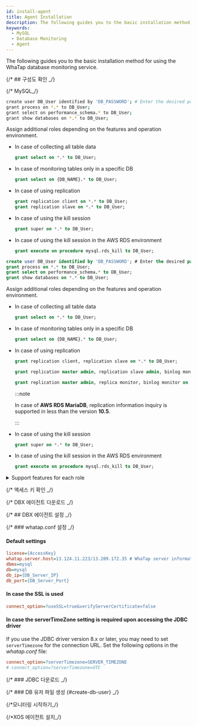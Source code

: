 ```yaml
---
id: install-agent
title: Agent Installation
description: The following guides you to the basic installation method for using the WhaTap database monitoring service.
keywords:
  - MySQL
  - Database Monitoring
  - Agent
---
```



The following guides you to the basic installation method for using the WhaTap database monitoring service.


<Agentsignupguide />

<Youtube ko='e_UpCgapfQY' en='MIo3HRIOt8M' ja='MIo3HRIOt8M' />


<Createprojectv2 />

{/* ## 구성도 확인 _/}

<CheckType />


<Dbcreatemonitoringaccount />

{/* MySQL_/}

<Tabs groupId="mysql-db">
<TabItem value="mysql" label="MySQL">

```bash
create user DB_User identified by 'DB_PASSWORD'; # Enter the desired password.
grant process on *.* to DB_User;
grant select on performance_schema.* to DB_User;
grant show databases on *.* to DB_User;
```

Assign additional roles depending on the features and operation environment.

- In case of collecting all table data

  ```sql
  grant select on *.* to DB_User;
  ```

- In case of monitoring tables only in a specific DB

  ```sql
  grant select on {DB_NAME}.* to DB_User;
  ```

- In case of using replication

  ```sql
  grant replication client on *.* to DB_User;
  grant replication slave on *.* to DB_User;
  ```

- In case of using the kill session

  ```sql
  grant super on *.* to DB_User;
  ```

- In case of using the kill session in the AWS RDS environment

  ```sql
  grant execute on procedure mysql.rds_kill to DB_User;
  ```

</TabItem>
<TabItem value="mariadb" label="MariaDB">

```sql
create user DB_User identified by 'DB_PASSWORD'; # Enter the desired password.
grant process on *.* to DB_User;
grant select on performance_schema.* to DB_User;
grant show databases on *.* to DB_User;
```

Assign additional roles depending on the features and operation environment.

- In case of collecting all table data

  ```sql
  grant select on *.* to DB_User;
  ```

- In case of monitoring tables only in a specific DB

  ```sql
  grant select on {DB_NAME}.* to DB_User;
  ```

- In case of using replication

  ```sql title="below MariaDB 10.5.1"
  grant replication client, replication slave on *.* to DB_User;
  ```

  ```sql title="MariaDB 10.5.2 ~ 10.5.8"
  grant replication master admin, replication slave admin, binlog monitor on *.* to DB_User;
  ```

  ```sql title="MariaDB 10.5.9 or later"
  grant replication master admin, replica monitor, binlog monitor on *.* to DB_User;
  ```

  :::note

  In case of **AWS RDS MariaDB**, replication information inquiry is supported in less than the version **10.5**.

  :::

- In case of using the kill session

  ```sql
  grant super on *.* to DB_User;
  ```

- In case of using the kill session in the AWS RDS environment

  ```sql
  grant execute on procedure mysql.rds_kill to DB_User;
  ```

</TabItem>
</Tabs>

<details>

<summary>Support features for each role</summary>

The roles other than the **Default role** do not need to be assigned depending on the environment. However, some functions may not work.

<div className="c4-5-30-25-40">

| Role         | command                                                                                         | Menu and feature                                                                                                                                      | Details                                                                                                                                                     |
| ------------ | ----------------------------------------------------------------------------------------------- | ----------------------------------------------------------------------------------------------------------------------------------------------------- | ----------------------------------------------------------------------------------------------------------------------------------------------------------- |
| Default role | `grant process on *.* to whatap;`                                                               | Active session collection / <Cmdname sid="side_dbLockTree" className="uitext" /> / <Cmdname sid="side_deadLock" className="uitext" />                 | This role to display thread information belonging to another account performs `show engine`.                                                                |
| \^           | <code>grant select on <span className="vslow">performance_schema.*</span> to whatap;</code>     | Active session collection / <Cmdname sid="side_dbLockTree" className="uitext" /> / <Cmdname sid="TTL06865" className="uitext" />                      | When granting individual roles, see the following table                                                                                                     |
| \^           | `grant show databases on *.* to whatap;`                                                        | <Cmdname sid="side_instanceList" className="uitext" />, etc.                                                                                          | It displays the database name.                                                                                                                              |
| Role details | `grant select on *.* to whatap;`<br/>or<br/>`grant select on {DB_NAME}.{TABLE_NAME} to whatap;` | <Cmdname sid="side_dbSize" className="uitext" /> / <Cmdname sid="side_tableInfo" className="uitext" /> / <UI>Object detail</UI> / Searching a plan    | MySQL does not support <Cmdname sid="side_dbSize" className="uitext" />, Object detail, and plan query features if it has no **SELECT** role for the table. |
| replication  | `grant replication client on *.* to whatap;`                                                    | Displaying the <Cmdname sid="side_instanceList" className="uitext" />'s <span class='mark instance'>S</span> / Collecting the replication information | `SHOW MASTER STATUS`, `SHOW SLAVE STATUS`                                                                                                                   |
| \^           | `grant replication slave on *.* to whatap;`                                                     | Displaying the <Cmdname sid="side_instanceList" className="uitext" />'s <span class='mark master'>M</span> / Collecting the replication information   | `SHOW SLAVE HOSTS`                                                                                                                                          |
| Session Kill | `grant super on *.* to whatap;`                                                                 | Session kill feature in the active session list                                                                                                       | It terminates the thread belonging to another account.                                                                                                      |
| \^           | `grant execute on procedure mysql.rds_kill to DB_User;`                                         | Session kill feature in case of AWS RDS                                                                                                               | -                                                                                                                                                           |

</div>

Instead of <code><span className="vslow">performance_schema.*</span></code>, you can grant the following roles individually.

<div className="c3-3">

| Role                                                            | command                                                        | Remarks                    |
| --------------------------------------------------------------- | -------------------------------------------------------------- | -------------------------- |
| <Cmdname sid="active_sessions" /> / <Cmdname sid="lock_tree" /> | `performance_schema.data_lock_waits`                           | Starting from MySQL 8      |
| \^                                                              | `performance_schema.data_locks`                                | \^                         |
| \^                                                              | `performance_schema.threads`                                   | -                          |
| \^                                                              | `performance_schema.metadata_locks`                            | Starting from MariaDB 10.5 |
| Wait event information                                          | `performance_schema.events_waits_summary_global_by_event_name` | -                          |
| SQL statistical information                                     | `performance_schema.events_statements_summary_by_digest`       | -                          |
| Wait metric name                                                | `performance_schema.setup_instruments`                         | -                          |

</div>

</details>

{/* 액세스 키 확인 _/}

<Accesskeyv2 />

{/* DBX 에이전트 다운로드 _/}

<DownloadDBXagent />

{/* ## DBX 에이전트 설정 _/}

<SettingsDBXagent />

{/* ### whatap.conf 설정 _/}

<Whatapconf />

#### Default settings

```ini title='whatap.conf'
license={AccessKey}
whatap.server.host=13.124.11.223/13.209.172.35 # WhaTap server information
dbms=mysql
db=mysql
db_ip={DB_Server_IP}
db_port={DB_Server_Port} 
```

#### In case the SSL is used

```ini title="whatap.conf"
connect_option=?useSSL=true&verifyServerCertificate=false
```

#### In case the serverTimeZone setting is required upon accessing the JDBC driver

If you use the JDBC driver version 8.x or later, you may need to set `serverTimezone` for the connection URL. Set the following options in the _whatap.conf_ file:

```ini title="whatap.conf"
connect_option=?serverTimezone=SERVER_TIMEZONE
# connect_option=?serverTimezone=UTC
```

{/* ### JDBC 다운로드 _/}

<JDBCDownload />

{/* ### DB 유저 파일 생성 {#create-db-user} _/}

<DBuserDesc level={3} />


<Dbcreatedbuserfilebody />

{/*모니터링 시작하기_/}

<Dbrunagent />

{/*XOS 에이전트 설치_/}

<Dbinstallxosagent />


<NextStep />
